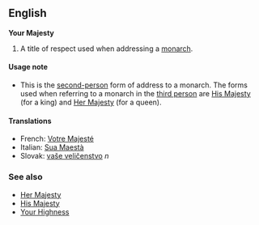 ==English==

'''Your Majesty'''

#A title of respect used when addressing a [[monarch]].

==== Usage note ====
*This is the [[second-person]] form of address to a monarch.  The forms used when  referring to a monarch in the [[third person]] are [[His Majesty]] (for a king) and [[Her Majesty]] (for a queen).

==== Translations ====
*French: [[Votre Majesté]]
*Italian: [[Sua Maestà]]
*Slovak: [[vaše veličenstvo]] ''n''

=== See also ===
*[[Her Majesty]]
*[[His Majesty]]
*[[Your Highness]]